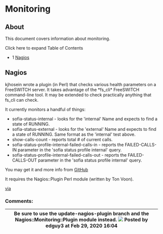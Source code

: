 
# Monitoring 

 

## About

This document covers information about monitoring.

Click here to expand Table of Contents

* 1 [Nagios](#nagios)

## Nagios

kjhosein wrote a plugin (in Perl) that checks various health parameters on a FreeSWITCH server. It takes advantage of the \*fs\_cli\* FreeSWITCH command-line tool. It may be extended to check practically anything that fs\_cli can check.

It currently monitors a handful of things:

* sofia-status-internal - looks for the 'internal' Name and expects to find a state of RUNNING.
* sofia-status-external - looks for the 'external' Name and expects to find a state of RUNNING. Same format as the 'internal' test above.
* show-calls-count - reports total # of current calls.
* sofia-status-profile-internal-failed-calls-in - reports the FAILED-CALLS-IN parameter in the 'sofia status profile internal' query.
* sofia-status-profile-internal-failed-calls-out - reports the FAILED-CALLS-OUT parameter in the 'sofia status profile internal' query.

You may get it and more info from [GitHub](https://github.com/kjhosein/nagios-freeswitch-plugin)

It requires the Nagios::Plugin Perl module (written by Ton Voon).

[via](http://serverfault.com/a/545586/151583)

### Comments:

| Be sure to use the update-nagios-plugin branch and the Nagios::Monitoring::Plugin module instead. ![](/images/icons/contenttypes/comment_16.png) Posted by edguy3 at Feb 29, 2020 16:04 |
|-----------------------------------------------------------------------------------------------------------------------------------------------------------------------------------------|


